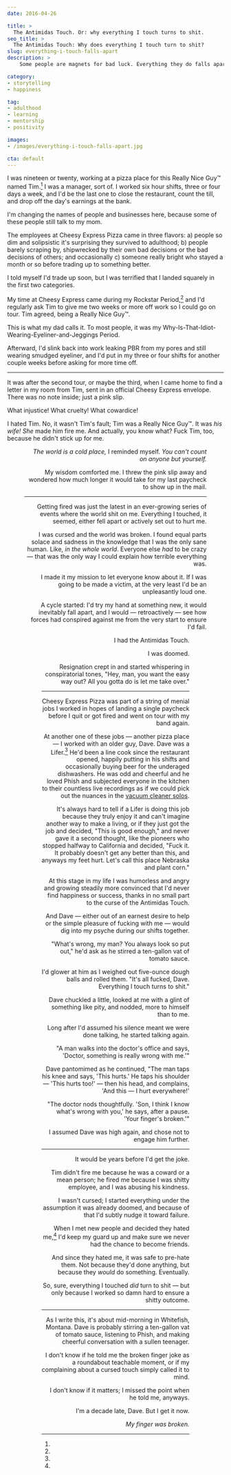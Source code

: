 ```yaml
---
date: 2016-04-26

title: >
  The Antimidas Touch. Or: why everything I touch turns to shit.
seo_title: >
  The Antimidas Touch: Why does everything I touch turn to shit?
slug: everything-i-touch-falls-apart
description: >
    Some people are magnets for bad luck. Everything they do falls apart, and nothing ever goes their way. The universe just has it in for them...or does it?

category:
- storytelling
- happiness

tag:
- adulthood
- learning
- mentorship
- positivity

images:
- /images/everything-i-touch-falls-apart.jpg

cta: default
---
```



I was nineteen or twenty, working at a pizza place for this Really Nice Guy™
named Tim.[^disclaimer] I was a manager, sort of. I worked six hour shifts,
three or four days a week, and I'd be the last one to close the restaurant,
count the till, and drop off the day's earnings at the bank.

[^disclaimer]:
  I'm changing the names of people and businesses here, because some of these people still talk to my mom.

The employees at Cheesy Express Pizza came in three flavors: a) people so dim
and solipsistic it's surprising they survived to adulthood; b) people barely
scraping by, shipwrecked by their own bad decisions or the bad decisions of
others; and occasionally c) someone really bright who stayed a month or so
before trading up to something better.

I told myself I'd trade up soon, but I was terrified that I landed squarely in
the first two categories.

My time at Cheesy Express came during my Rockstar Period,[^rockstar] and I'd
regularly ask Tim to give me two weeks or more off work so I could go on tour.
Tim agreed, being a Really Nice Guy™.

[^rockstar]:
  This is what my dad calls it. To most people, it was my Why-Is-That-Idiot-Wearing-Eyeliner-and-Jeggings Period.

Afterward, I'd slink back into work leaking PBR from my pores and still wearing
smudged eyeliner, and I'd put in my three or four shifts for another couple
weeks before asking for more time off.

---

It was after the second tour, or maybe the third, when I came home to find a
letter in my room from Tim, sent in an official Cheesy Express envelope. There
was no note inside; just a pink slip.

What injustice! What cruelty! What cowardice!

I hated Tim. No, it wasn't Tim's fault; Tim was a Really Nice Guy™. It was _his
wife!_ _She_ made him fire me. And actually, you know what? Fuck Tim, too,
because he didn't stick up for me.

<Figure
  align="right"
  src="images/american-beauty-annette-bening.jpg"
  alt="American Beauty Annette Bening you cannot rely on anyone except yourself."
  caption="This is my second reference to <em>American Beauty</em> in as many posts."
  creditLink="http://www.imdb.com/title/tt0169547/"
  credit="American Beauty"
/>

_The world is a cold place,_ I reminded myself. _You can't count on anyone but yourself._

My wisdom comforted me. I threw the pink slip away and wondered how much longer
it would take for my last paycheck to show up in the mail.

---

Getting fired was just the latest in an ever-growing series of events where the
world shit on me. Everything I touched, it seemed, either fell apart or actively
set out to hurt me.

I was cursed and the world was broken. I found equal parts solace and sadness in
the knowledge that I was the only sane human. Like, _in the whole world_.
Everyone else _had_ to be crazy — that was the only way I could explain how
terrible everything was.

I made it my mission to let everyone know about it. If I was going to be made a
victim, at the very least I'd be an unpleasantly loud one.

A cycle started: I'd try my hand at something new, it would inevitably fall
apart, and I would — retroactively — see how forces had conspired against me
from the very start to ensure I'd fail.

<Figure
  src="images/everything-i-touch-falls-apart.jpg"
  alt="Everything I touch turns to shit."
  credit="Jason Lengstorf"
/>

I had the Antimidas Touch.

I was doomed.

Resignation crept in and started whispering in conspiratorial tones, "Hey, man,
you want the easy way out? All you gotta do is let me take over."

---

Cheesy Express Pizza was part of a string of menial jobs I worked in hopes of
landing a single paycheck before I quit or got fired and went on tour with my
band again.

At another one of these jobs — another pizza place — I worked with an older guy,
Dave. Dave was a Lifer.[^lifer] He'd been a line cook since the restaurant
opened, happily putting in his shifts and occasionally buying beer for the
underaged dishwashers. He was odd and cheerful and he loved Phish and subjected
everyone in the kitchen to their countless live recordings as if we could pick
out the nuances in the [vacuum cleaner solos](https://youtu.be/1v4dIZNXfsE).

[^lifer]:
  It's always hard to tell if a Lifer is doing this job because they truly enjoy it and can't imagine another way to make a living, or if they just got the job and decided, "This is good enough," and never gave it a second thought, like the pioneers who stopped halfway to California and decided, "Fuck it. It probably doesn't get any better than this, and anyways my feet hurt. Let's call this place Nebraska and plant corn."

At this stage in my life I was humorless and angry and growing steadily more
convinced that I'd never find happiness or success, thanks in no small part to
the curse of the Antimidas Touch.

And Dave — either out of an earnest desire to help or the simple pleasure of
fucking with me — would dig into my psyche during our shifts together.

"What's wrong, my man? You always look so put out," he'd ask as he stirred a
ten-gallon vat of tomato sauce.

I'd glower at him as I weighed out five-ounce dough balls and rolled them. "It's
all fucked, Dave. Everything I touch turns to shit."

Dave chuckled a little, looked at me with a glint of something like pity, and
nodded, more to himself than to me.

Long after I'd assumed his silence meant we were done talking, he started
talking again.

"A man walks into the doctor's office and says, 'Doctor, something is really
wrong with me.'"

Dave pantomimed as he continued, "The man taps his knee and says, 'This hurts.'
He taps his shoulder — 'This hurts too!' — then his head, and complains, 'And
this — I hurt everywhere!'

"The doctor nods thoughtfully. 'Son, I think I know what's wrong with you,' he
says, after a pause. 'Your finger's broken.'"

I assumed Dave was high again, and chose not to engage him further.

---

It would be years before I'd get the joke.

Tim didn't fire me because he was a coward or a mean person; he fired me because
I was shitty employee, and I was abusing his kindness.

I wasn't cursed; I started everything under the assumption it was already
doomed, and because of that I'd subtly nudge it toward failure.

When I met new people and decided they hated me,[^new-people] I'd keep my guard
up and make sure we never had the chance to become friends.

[^new-people]:
  And since they hated me, it was safe to pre-hate them. Not because they'd done anything, but because they _would_ do something. Eventually.

So, sure, everything I touched _did_ turn to shit — but only because I worked so
damn hard to ensure a shitty outcome.

---

As I write this, it's about mid-morning in Whitefish, Montana. Dave is probably
stirring a ten-gallon vat of tomato sauce, listening to Phish, and making
cheerful conversation with a sullen teenager.

I don't know if he told me the broken finger joke as a roundabout teachable
moment, or if my complaining about a cursed touch simply called it to mind.

I don't know if it matters; I missed the point when he told me, anyways.

I'm a decade late, Dave. But I get it now.

_My finger was broken._
